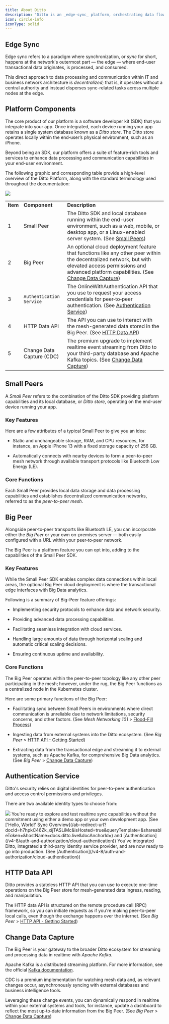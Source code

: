 ```yaml
---
title: About Ditto
description: 'Ditto is an _edge-sync_ platform, orchestrating data flow between points A and B across diverse environments, including peer‑to‑peer, client‑server, and hybrid setups. '
icon: circle-info
iconType: solid
---
```


## Edge Sync

Edge sync refers to a paradigm where synchronization, or _sync_ for short, happens at the network's outermost part — the edge — where end-user transactional data originates, is processed, and consumed.

This direct approach to data processing and communication within IT and business network architecture is _decentralized_; that is, it operates without a central authority and instead disperses sync-related tasks across multiple nodes at the edge.

## Platform Components

The core product of our platform is a software developer kit (SDK) that you integrate into your app. Once integrated, each device running your app retains a single system database known as a _Ditto store_. The Ditto store operates locally within the end‑user’s physical environment, such as an iPhone.

Beyond being an SDK, our platform offers a suite of feature-rich tools and services to enhance data processing and communication capabilities in your end-user environment.

The following graphic and corresponding table provide a high-level overview of the Ditto Platform, along with the standard terminology used throughout the documentation:

<Frame>
  <img src="/images/Ktv-XmngVzkqmcPd_ri7W_image.webp"/>
</Frame>

|          |                           |                                                                                                                                                                                                                                                                                                                                                      |
| -------- | ------------------------- | ---------------------------------------------------------------------------------------------------------------------------------------------------------------------------------------------------------------------------------------------------------------------------------------------------------------------------------------------------- |
| **Item** | **Component**             | **Description**                                                                                                                                                                                                                                                                                                                                      |
| 1        | Small Peer                | The Ditto SDK and local database running within the end-user environment, such as a web, mobile, or desktop app, or a Linux-enabled server system. (See [Small Peers](/v4-8/about-ditto#small-peers))                                         |
| 2        | Big Peer                  | An optional cloud deployment feature that functions like any other peer within the decentralized network, but with elevated access permissions and advanced platform capabilities. (See [Change Data Capture](/v4-8/about-ditto#change-data-capture)) |
| 3        | `Authentication Service`  | The OnlineWithAuthentication API that you use to request your access credentials for peer‑to‑peer authentication. (See [Authentication Service](/v4.8/about-ditto#authentication-service))                                                               |
| 4        | HTTP Data API             | The API you can use to interact with the mesh-generated data stored in the Big Peer. (See [HTTP Data API](/v4-8/about-ditto#http-data-api))                                                                                                     |
| 5        | Change Data Capture (CDC) | The premium upgrade to implement realtime event streaming from Ditto to your third-party database and Apache Kafka topics. (See [Change Data Capture](/v4-8//about-ditto#change-data-capture))                                                         |

## Small Peers

A _Small Peer_ refers to the combination of the Ditto SDK providing platform capabilities and its local database, or _Ditto store_, operating on the end-user device running your app.

### Key Features

Here are a few attributes of a typical Small Peer to give you an idea:

- Static and unchangeable storage, RAM, and CPU resources, for instance, an Apple iPhone 13 with a fixed storage capacity of 256 GB.

- Automatically connects with nearby devices to form a peer-to-peer mesh network through available transport protocols like Bluetooth Low Energy (LE).

### Core Functions

Each Small Peer provides local data storage and data processing capabilities and establishes decentralized communication networks, referred to as the _peer-to-peer mesh_.

## Big Peer

Alongside peer‑to‑peer transports like Bluetooth LE, you can incorporate either the _Big Peer_ or your own on-premises server — both easily configured with a URL within your peer‑to‑peer network.

The Big Peer is a platform feature you can opt into, adding to the capabilities of the Small Peer SDK.

### Key Features

While the Small Peer SDK enables complex data connections within local areas, the optional Big Peer cloud deployment is where the transactional edge interfaces with Big Data analytics.

Following is a summary of Big-Peer feature offerings:

- Implementing security protocols to enhance data and network security.

- Providing advanced data processing capabilities.

- Facilitating seamless integration with cloud services.

- Handling large amounts of data through horizontal scaling and automatic critical scaling decisions.

- Ensuring continuous uptime and availability.

### Core Functions

The Big Peer operates within the peer-to-peer topology like any other peer participating in the mesh; however, under the rug, the Big Peer functions as a centralized node in the Kubernetes cluster.

Here are some primary functions of the Big Peer:

- Facilitating sync between Small Peers in environments where direct communication is unreliable due to network limitations, security concerns, and other factors. (See _Mesh Networking 101_ > [Flood-Fill Process](/sync/concepts/mesh-networking-101#flood-fill-process))

- Ingesting data from external systems into the Ditto ecosystem. (See _Big Peer_ > [HTTP API - Getting Started](/cloud/http-api/getting-started))

- Extracting data from the transactional edge and streaming it to external systems, such as Apache Kafka, for comprehensive Big Data analytics. (See _Big Peer_ \> [Change Data Capture](/cloud/cdc))

## Authentication Service[](#Oh_PL)

Ditto's security relies on digital identities for peer-to-peer authentication and access control permissions and privileges.

There are two available identity types to choose from:

<Frame>
  <img src="/images/eKRCoHSfrVVaLxJCENIHq_image.webp"/>
</Frame>

<Steps>
  <Step >
    You're ready to explore and test realtime sync capabilities without the commitment using either a demo app or your own development app. (See ['Hello, World!' Sync Overview](/ab-redirect-url?docId=h7hpkC46Zk_xijTASLiMc&isHosted=true&queryTemplate=&shareableToken=&hostName=docs.ditto.live&docAnchorId=) and [Authentication](/v4-8/auth-and-authorization/cloud-authentication))
  </Step>
  <Step >
You've integrated Ditto, integrated a third‑party identity service provider, and are now ready to go into production. (See [Authentication](/v4-8/auth-and-authorization/cloud-authentication))
  </Step>
</Steps>

## HTTP Data API

Ditto provides a stateless HTTP API that you can use to execute one-time operations on the Big Peer store for mesh-generated data ingress, reading, and manipulation.

The HTTP data API is structured on the remote procedure call (RPC) framework, so you can initiate requests as if you're making peer-to-peer local calls, even though the exchange happens over the internet. (See _Big Peer_ \> [HTTP API - Getting Started](/cloud/http-api/getting-started))

## Change Data Capture

The Big Peer is your gateway to the broader Ditto ecosystem for streaming and processing data in realtime with _Apache Kafka._

Apache Kafka is a distributed streaming platform. For more information, see the official [Kafka documentation](https://kafka.apache.org/documentation/ "Kafka documentation").

CDC is a premium implementation for watching mesh data and, as relevant changes occur, asynchronously syncing with external databases and business intelligence tools.

Leveraging these change events, you can dynamically respond in realtime within your external systems and tools, for instance, update a dashboard to reflect the most up‑to‑date information from the Big Peer. (See _Big Peer_ \> [Change Data Capture](/cloud/cdc))
